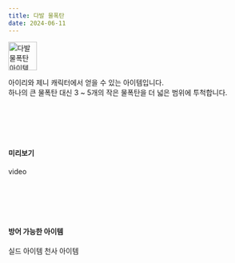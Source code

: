 ```yaml
---
title: 다발 물폭탄
date: 2024-06-11
---
```


<Img src="/images/items/.webp" alt="다발물폭탄 아이템" width="57" height="57"/>

아이리와 제니 캐릭터에서 얻을 수 있는 아이템입니다. <br/>
하나의 큰 물폭탄 대신 3 ~ 5개의 작은 물폭탄을 더 넓은 범위에 투척합니다.

<br/><br/><br/><br/>

#### 미리보기

<Division className="mdRatio">video</Division>

<br/><br/><br/><br/>

#### 방어 가능한 아이템

<Division className="mdFlex mdCg">
    <Sprite className="item" backgroundPosition="-244px -165px">실드 아이템</Sprite>
    <Sprite className="item" backgroundPosition="-87px -13px">천사 아이템</Sprite>
</Division>